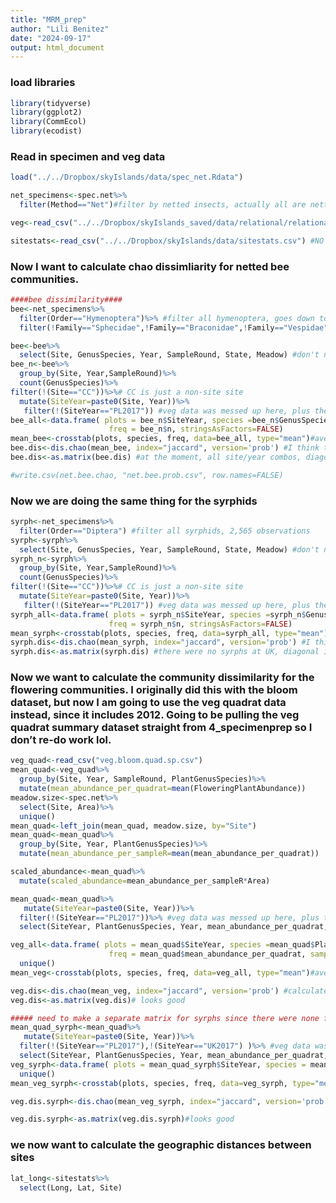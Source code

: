 ```yaml
---
title: "MRM_prep"
author: "Lili Benitez"
date: "2024-09-17"
output: html_document
---
```

### load libraries 
```r
library(tidyverse)
library(ggplot2)
library(CommEcol)
library(ecodist)
```

### Read in specimen and veg data
```r
load("../../Dropbox/skyIslands/data/spec_net.Rdata")

net_specimens<-spec.net%>%
  filter(Method=="Net")#filter by netted insects, actually all are netted I guess

veg<-read_csv("../../Dropbox/skyIslands_saved/data/relational/relational/traditional/veg-complete.csv")

sitestats<-read_csv("../../Dropbox/skyIslands/data/sitestats.csv") #NO LONGITUDE???

```
### Now I want to calculate chao dissimliarity for netted bee communities.
```r
####bee dissimilarity####
bee<-net_specimens%>%
  filter(Order=="Hymenoptera")%>% #filter all hymenoptera, goes down to 10,783
  filter(!Family=="Sphecidae",!Family=="Braconidae",!Family=="Vespidae") #filter out wasps, goes down to 9,958 observations

bee<-bee%>%
  select(Site, GenusSpecies, Year, SampleRound, State, Meadow) #don't need all the other info
bee_n<-bee%>%
  group_by(Site, Year,SampleRound)%>%
  count(GenusSpecies)%>%
filter(!(Site=="CC"))%>%# CC is just a non-site site
  mutate(SiteYear=paste0(Site, Year))%>%
   filter(!(SiteYear=="PL2017")) #veg data was messed up here, plus there was only one sample round before fire
bee_all<-data.frame( plots = bee_n$SiteYear, species =bee_n$GenusSpecies,
                      freq = bee_n$n, stringsAsFactors=FALSE)
mean_bee<-crosstab(plots, species, freq, data=bee_all, type="mean")#average species frequencies
bee.dis<-dis.chao(mean_bee, index="jaccard", version='prob') #I think the probability version was better than the rare one for some reason? 
bee.dis<-as.matrix(bee.dis) #at the moment, all site/year combos, diagonal is all zeros which is good

#write.csv(net.bee.chao, "net.bee.prob.csv", row.names=FALSE)
```

### Now we are doing the same thing for the syrphids
```r
syrph<-net_specimens%>%
  filter(Order=="Diptera") #filter all syrphids, 2,565 observations
syrph<-syrph%>%
  select(Site, GenusSpecies, Year, SampleRound, State, Meadow) #don't need all the other info
syrph_n<-syrph%>%
  group_by(Site, Year,SampleRound)%>%
  count(GenusSpecies)%>%
filter(!(Site=="CC"))%>%# CC is just a non-site site
  mutate(SiteYear=paste0(Site, Year))%>%
   filter(!(SiteYear=="PL2017")) #veg data was messed up here, plus there was only one sample round before fire
syrph_all<-data.frame( plots = syrph_n$SiteYear, species =syrph_n$GenusSpecies,
                      freq = syrph_n$n, stringsAsFactors=FALSE)
mean_syrph<-crosstab(plots, species, freq, data=syrph_all, type="mean")#average species frequencies
syrph.dis<-dis.chao(mean_syrph, index="jaccard", version='prob') #I think the probability version was better than the rare one for some reason? 
syrph.dis<-as.matrix(syrph.dis) #there were no syrphs at UK, diagonal is all zeros which is good

```

### Now we want to calculate the community dissimilarity for the flowering communities. I originally did this with the bloom dataset, but now I am going to use the veg quadrat data instead, since it includes 2012. Going to be pulling the veg quadrat summary dataset straight from 4_specimenprep so I don't re-do work lol. 

```r
veg_quad<-read_csv("veg.bloom.quad.sp.csv")
mean_quad<-veg_quad%>%
  group_by(Site, Year, SampleRound, PlantGenusSpecies)%>%
  mutate(mean_abundance_per_quadrat=mean(FloweringPlantAbundance))
meadow.size<-spec.net%>%
  select(Site, Area)%>%
  unique()
mean_quad<-left_join(mean_quad, meadow.size, by="Site")
mean_quad<-mean_quad%>%
  group_by(Site, Year, PlantGenusSpecies)%>%
  mutate(mean_abundance_per_sampleR=mean(mean_abundance_per_quadrat))

scaled_abundance<-mean_quad%>%
  mutate(scaled_abundance=mean_abundance_per_sampleR*Area)

mean_quad<-mean_quad%>%
   mutate(SiteYear=paste0(Site, Year))%>%
  filter(!(SiteYear=="PL2017"))%>% #veg data was messed up here, plus there was only one sample round before fire
  select(SiteYear, PlantGenusSpecies, Year, mean_abundance_per_quadrat, SampleRound)

veg_all<-data.frame( plots = mean_quad$SiteYear, species =mean_quad$PlantGenusSpecies,
                      freq = mean_quad$mean_abundance_per_quadrat, sampleR=mean_quad$SampleRound, stringsAsFactors=FALSE)%>% #this takes the frequencies of each species at the quadrat level and makes it into a dataframe for 'crosstab'
  unique()
mean_veg<-crosstab(plots, species, freq, data=veg_all, type="mean")#average species frequencies across sample round, transpose so species are the columns and siteyears are the rows

veg.dis<-dis.chao(mean_veg, index="jaccard", version='prob') #calculates chao dissimilarity across the siteyears
veg.dis<-as.matrix(veg.dis)# looks good

##### need to make a separate matrix for syrphs since there were none for UK
mean_quad_syrph<-mean_quad%>%
   mutate(SiteYear=paste0(Site, Year))%>%
  filter(!(SiteYear=="PL2017"),!(SiteYear=="UK2017") )%>% #veg data was messed up here, plus there was only one sample round before fire
  select(SiteYear, PlantGenusSpecies, Year, mean_abundance_per_quadrat, SampleRound)
veg_syrph<-data.frame( plots = mean_quad_syrph$SiteYear, species = mean_quad_syrph$PlantGenusSpecies, freq = mean_quad_syrph$mean_abundance_per_quadrat, sampleR=mean_quad_syrph$SampleRound, stringsAsFactors=FALSE)%>% #this takes the frequencies of each species at the quadrat level and makes it into a dataframe for 'crosstab'
  unique()
mean_veg_syrph<-crosstab(plots, species, freq, data=veg_syrph, type="mean")#average species frequencies across sample round, transpose so species are the columns and siteyears are the rows

veg.dis.syrph<-dis.chao(mean_veg_syrph, index="jaccard", version='prob') #calculates chao dissimilarity across the siteyears

veg.dis.syrph<-as.matrix(veg.dis.syrph)#looks good

```
### we now want to calculate the geographic distances between sites
```r
lat_long<-sitestats%>%
  select(Long, Lat, Site)
```

